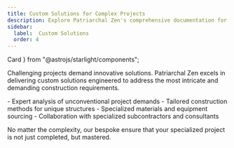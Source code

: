 ```yaml
---
title: Custom Solutions for Complex Projects
description: Explore Patriarchal Zen's comprehensive documentation for an in-depth look at our premium tools and construction .
sidebar:
  label:  Custom Solutions
  order: 4
---
```


  Card
} from "@astrojs/starlight/components";

Challenging projects demand innovative solutions. Patriarchal Zen excels in delivering custom solutions engineered to address the most intricate and demanding construction requirements.

<Card title="Our custom provide:" icon="puzzle">
  - Expert analysis of unconventional project demands
  - Tailored construction methods for unique structures
  - Specialized materials and equipment sourcing
  - Collaboration with specialized subcontractors and consultants
</Card>

No matter the complexity, our bespoke ensure that your specialized project is not just completed, but mastered.
